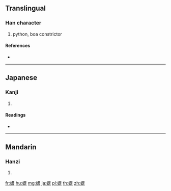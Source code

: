 {{character info/new}}
{{also|蟒}}
==Translingual==

===Han character===
{{Han char|rn=142|rad=虫|as=12|sn=18|four=|canj=LITKJ,LITKT}}

# python, boa constrictor

====References====
* {{Han ref|kx=1100.280|dkj=33724|dj=1564.130|hdz=42895.060|uh=880E|ud=34830}}

----

==Japanese==

===Kanji===
{{ja-kanji|grade=|rs=虫12}}

# {{defn|lang=ja|sort=虫12}}

====Readings====
* {{ja-readings|on=[[ぼう]] (bō), [[もう]] (mō)|kun=[[うわばみ]] (uwabami), [[おろち]] (orochi)|nanori=}}

----

==Mandarin==

===Hanzi===
{{cmn-hanzi|pin=[[mǎng]] ([[mang3]])|wg=mang<sup>3</sup>}}

# {{defn|lang=cmn|sort=虫12}}

[[fr:蠎]]
[[hu:蠎]]
[[mg:蠎]]
[[ja:蠎]]
[[pl:蠎]]
[[th:蠎]]
[[zh:蠎]]